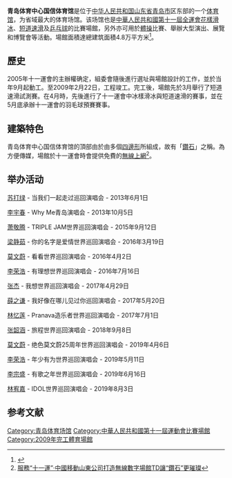 {{not|青岛体育中心国信体育场}}
{{Infobox_Stadium
| stadium_name = 青岛体育中心国信体育馆
| image = 航拍青岛体育中心国信体育馆.jpg
| location = {{CHN}}[[山东省|山东省]][[青岛市|青岛市]][[崂山区|崂山区]]同安路765号
| broke_ground = 2005年9月
| opened = 2009年2月22日
| closed = 
| demolished = 
| owner = 青岛国信文化体育产业
| operator = 
| surface = 硬地
| construction_cost = 14.7亿元[[人民币|人民币]]
| architect = 
| former_names = 
| tenants = [[青岛双星雄鹰篮球俱乐部|青岛双星雄鹰篮球俱乐部]]（2012-）
| seating_capacity = 12,500座
}}

'''青岛体育中心国信体育馆'''是位于[[中华人民共和国|中华人民共和国]][[山东省|山东省]][[青岛市|青岛市]]区东部的一个[[体育馆|体育馆]]，为省域最大的体育场馆。该场馆也是[[中華人民共和國第十一屆全運會|中華人民共和國第十一屆全運會]][[中華人民共和國第十一屆全運會花樣滑冰比賽|花樣滑冰]]、[[中華人民共和國第十一屆全運會短道速滑比賽|短道速滑]]及[[中華人民共和國第十一屆全運會乒乓球比賽|乒乓球]]的比賽場館，另外亦可用於[[體操|體操]]比賽、舉辦大型演出、展覽和博覽會等活動。場館面積達總建筑面積4.8万平方米<ref>{{Cite web |url=http://sports.people.com.cn/GB/22155/22159/33927/8847858.html |title=青島“鑽石”體育館落成 將承辦十一運4項賽事 |access-date=2016-05-18 |archive-date=2017-03-05 |archive-url=https://web.archive.org/web/20170305002138/http://sports.people.com.cn/GB/22155/22159/33927/8847858.html |dead-url=no }}</ref>。

== 歷史 ==
2005年十一運會的主辦權确定，組委會隨後進行選址與場館設計的工作，並於当年9月起動工。至2009年2月22日，工程竣工。完工後，場館先於3月舉行了短道速滑試測賽。在4月時，先後進行了十一運會中冰樣滑冰與短道速滑的賽事，並在5月底承辦十一運會的羽毛球預賽賽事。

== 建築特色 ==
青岛体育中心国信体育馆的頂部由於由多個[[四邊形|四邊形]]所組成，故有「[[鑽石|鑽石]]」之稱。為方便傳媒，場館於十一運會時會提供免費的[[無線上網|無線上網]]<ref>[http://www.cnii.com.cn/gbtobig.php3?url=http://www.cnii.com.cn/20080623/ca544643.htm  服務“十一運”‧中國移動山東公司打造無線數字場館TD讓“鑽石”更璀璨]{{dead link|date=2018年5月 |bot=InternetArchiveBot |fix-attempted=yes }}</ref>。

== 举办活动 ==
[[苏打绿|苏打绿]] - 当我们一起走过巡回演唱会 - 2013年6月1日

[[李宇春|李宇春]] - Why Me青岛演唱会 - 2013年10月5日

[[萧敬腾|萧敬腾]] - TRIPLE JAM世界巡回演唱会 - 2015年9月12日

[[梁静茹|梁静茹]] - 你的名字是爱情世界巡回演唱会 - 2016年3月19日

[[莫文蔚|莫文蔚]] - 看看世界巡回演唱会 - 2016年4月2日

[[李荣浩|李荣浩]] - 有理想世界巡回演唱会 - 2016年7月16日

[[张杰_(中国大陆歌手)|张杰]] - 我想世界巡回演唱会 - 2017年4月29日

[[薛之谦|薛之谦]] - 我好像在哪儿见过你巡回演唱会 - 2017年5月20日

[[林忆莲|林忆莲]] - Pranava造乐者世界巡回演唱会 - 2017年7月1日

[[张韶涵|张韶涵]] - 旅程世界巡回演唱会 - 2018年9月8日

[[莫文蔚|莫文蔚]] - 绝色莫文蔚25周年世界巡回演唱会 - 2019年4月6日

[[李荣浩|李荣浩]] - 年少有为世界巡回演唱会 - 2019年5月11日

[[李宗盛|李宗盛]] - 有歌之年世界巡回演唱会 - 2019年6月16日

[[林宥嘉|林宥嘉]] - IDOL世界巡回演唱会 - 2019年8月3日

== 参考文献 ==
{{reflist}}
{{commons category|Qingdao Sports Center Conson Gymnasium}}

{{山东省体育场馆}}
{{青岛市体育场馆}}

{{DEFAULTSORT:Guoxin Gymnasium}}
[[Category:青岛体育场馆|Category:青岛体育场馆]]
[[Category:中華人民共和國第十一屆運動會比賽場館|Category:中華人民共和國第十一屆運動會比賽場館]]
[[Category:2009年完工體育場館|Category:2009年完工體育場館]]